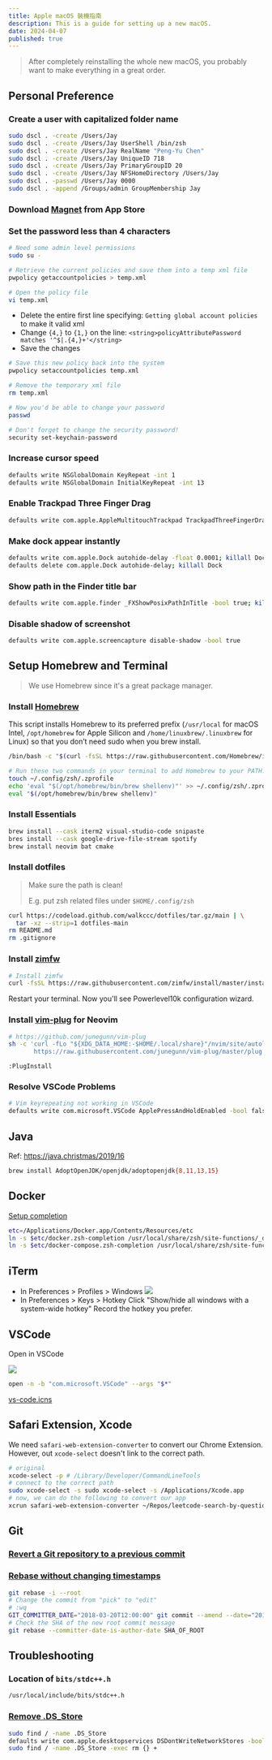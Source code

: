 ```yaml
---
title: Apple macOS 裝機指南
description: This is a guide for setting up a new macOS.
date: 2024-04-07
published: true
---
```


> After completely reinstalling the whole new macOS, you probably want to make
> everything in a great order.

## Personal Preference

### Create a user with capitalized folder name

```bash
sudo dscl . -create /Users/Jay
sudo dscl . -create /Users/Jay UserShell /bin/zsh
sudo dscl . -create /Users/Jay RealName "Peng-Yu Chen"
sudo dscl . -create /Users/Jay UniqueID 718
sudo dscl . -create /Users/Jay PrimaryGroupID 20
sudo dscl . -create /Users/Jay NFSHomeDirectory /Users/Jay
sudo dscl . -passwd /Users/Jay 0000
sudo dscl . -append /Groups/admin GroupMembership Jay
```

### Download [Magnet](https://apps.apple.com/us/app/magnet/id441258766?mt=12) from App Store

### Set the password less than 4 characters

```bash
# Need some admin level permissions
sudo su -

# Retrieve the current policies and save them into a temp xml file
pwpolicy getaccountpolicies > temp.xml

# Open the policy file
vi temp.xml
```

- Delete the entire first line specifying: `Getting global account policies` to
  make it valid xml
- Change `{4,}` to `{1,}` on the line:
  `<string>policyAttributePassword matches '^$|.{4,}+'</string>`
- Save the changes

```bash
# Save this new policy back into the system
pwpolicy setaccountpolicies temp.xml

# Remove the temporary xml file
rm temp.xml

# Now you'd be able to change your password
passwd

# Don't forget to change the security password!
security set-keychain-password
```

### Increase cursor speed

```bash
defaults write NSGlobalDomain KeyRepeat -int 1
defaults write NSGlobalDomain InitialKeyRepeat -int 13
```

### Enable Trackpad Three Finger Drag

```bash
defaults write com.apple.AppleMultitouchTrackpad TrackpadThreeFingerDrag -bool true
```

### Make dock appear instantly

```bash
defaults write com.apple.Dock autohide-delay -float 0.0001; killall Dock
defaults delete com.apple.Dock autohide-delay; killall Dock
```

### Show path in the Finder title bar

```bash
defaults write com.apple.finder _FXShowPosixPathInTitle -bool true; killall Finder
```

### Disable shadow of screenshot

```bash
defaults write com.apple.screencapture disable-shadow -bool true
```

## Setup Homebrew and Terminal

> We use Homebrew since it's a great package manager.

### Install [**Homebrew**](https://brew.sh/index_zh-tw)

This script installs Homebrew to its preferred prefix (`/usr/local` for macOS
Intel, `/opt/homebrew` for Apple Silicon and `/home/linuxbrew/.linuxbrew` for
Linux) so that you don’t need sudo when you brew install.

```bash
/bin/bash -c "$(curl -fsSL https://raw.githubusercontent.com/Homebrew/install/HEAD/install.sh)"

# Run these two commands in your terminal to add Homebrew to your PATH:
touch ~/.config/zsh/.zprofile
echo 'eval "$(/opt/homebrew/bin/brew shellenv)"' >> ~/.config/zsh/.zprofile
eval "$(/opt/homebrew/bin/brew shellenv)"
```

### Install Essentials

```bash
brew install --cask iterm2 visual-studio-code snipaste
bres install --cask google-drive-file-stream spotify
brew install neovim bat cmake
```

### Install dotfiles

> Make sure the path is clean!
>
> E.g. put zsh related files under `$HOME/.config/zsh`

```bash
curl https://codeload.github.com/walkccc/dotfiles/tar.gz/main | \
  tar -xz --strip=1 dotfiles-main
rm README.md
rm .gitignore
```

### Install [**zimfw**](https://github.com/zimfw/zimfw)

```bash
# Install zimfw
curl -fsSL https://raw.githubusercontent.com/zimfw/install/master/install.zsh | zsh
```

Restart your terminal. Now you'll see Powerlevel10k configuration wizard.

### Install [vim-plug](https://github.com/junegunn/vim-plug) for Neovim

```bash
# https://github.com/junegunn/vim-plug
sh -c 'curl -fLo "${XDG_DATA_HOME:-$HOME/.local/share}"/nvim/site/autoload/plug.vim --create-dirs \
       https://raw.githubusercontent.com/junegunn/vim-plug/master/plug.vim'
```

```
:PlugInstall
```

### Resolve VSCode Problems

```bash
# Vim keyrepeating not working in VSCode
defaults write com.microsoft.VSCode ApplePressAndHoldEnabled -bool false
```

## Java

Ref: https://java.christmas/2019/16

```bash
brew install AdoptOpenJDK/openjdk/adoptopenjdk{8,11,13,15}
```

## Docker

[Setup completion](https://docs.docker.com/docker-for-mac/#zsh)

```bash
etc=/Applications/Docker.app/Contents/Resources/etc
ln -s $etc/docker.zsh-completion /usr/local/share/zsh/site-functions/_docker
ln -s $etc/docker-compose.zsh-completion /usr/local/share/zsh/site-functions/_docker-compose
```

## iTerm

- In Preferences > Profiles > Windows ![](https://i.imgur.com/ngLUbr4.png)
- In Preferences > Keys > Hotkey Click "Show/hide all windows with a system-wide
  hotkey" Record the hotkey you prefer.

## VSCode

Open in VSCode

![](https://i.imgur.com/8Sw8Mdd.png)

```bash
open -n -b "com.microsoft.VSCode" --args "$*"
```

[vs-code.icns](https://github.com/cnstntn-kndrtv/open-in-buttons-for-finder-toolbar/blob/master/src/icons/vs-code.icns)

## Safari Extension, Xcode

We need `safari-web-extension-converter` to convert our Chrome Extension.
However, out `xcode-select` doesn't link to the correct path.

```bash
# original
xcode-select -p # /Library/Developer/CommandLineTools
# connect to the correct path
sudo xcode-select -s sudo xcode-select -s /Applications/Xcode.app
# now, we can do the following to convert our app
xcrun safari-web-extension-converter ~/Repos/leetcode-search-by-question-id
```

## Git

### [Revert a Git repository to a previous commit](https://stackoverflow.com/questions/4114095/how-to-revert-a-git-repository-to-a-previous-commit)

### [Rebase without changing timestamps](https://stackoverflow.com/questions/2973996/git-rebase-without-changing-commit-timestamps)

```bash
git rebase -i --root
# Change the commit from "pick" to "edit"
# :wq
GIT_COMMITTER_DATE="2018-03-20T12:00:00" git commit --amend --date="2018-03-20T12:00:00"
# Check the SHA of the new root commit message
git rebase --committer-date-is-author-date SHA_OF_ROOT
```

## Troubleshooting

### Location of `bits/stdc++.h`

```bash
/usr/local/include/bits/stdc++.h
```

### [Remove .DS_Store](https://www.tekrevue.com/tip/stop-ds-store-files-mac-network/)

```bash
sudo find / -name .DS_Store
defaults write com.apple.desktopservices DSDontWriteNetworkStores -bool true
sudo find / -name .DS_Store -exec rm {} +
```
